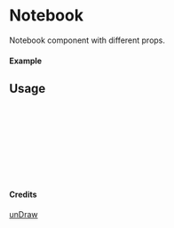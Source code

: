 
<Meta of={Notebook} title="unDraw/Notebook" />

# Notebook

Notebook component with different props.

#### Example

<Canvas of={Notebook.Primary} />

## Usage

```ts
import { Notebook } from "yadl-ui";

const Example = () => {
  return (
      <Notebook />
  );
};

export default Example;
```

#### Credits
[unDraw](https://undraw.co/illustrations)
